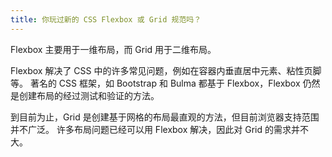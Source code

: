 ```yaml
---
title: 你玩过新的 CSS Flexbox 或 Grid 规范吗？
---
```


Flexbox 主要用于一维布局，而 Grid 用于二维布局。

Flexbox 解决了 CSS 中的许多常见问题，例如在容器内垂直居中元素、粘性页脚等。 著名的 CSS 框架，如 Bootstrap 和 Bulma 都基于 Flexbox，Flexbox 仍然是创建布局的经过测试和验证的方法。

到目前为止，Grid 是创建基于网格的布局最直观的方法，但目前浏览器支持范围并不广泛。 许多布局问题已经可以用 Flexbox 解决，因此对 Grid 的需求并不大。
